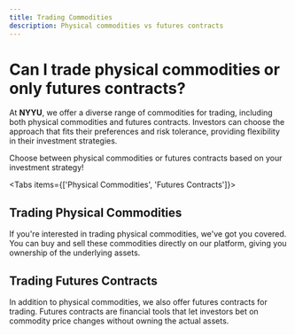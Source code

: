 ```yaml
---
title: Trading Commodities
description: Physical commodities vs futures contracts
---
```




# Can I trade physical commodities or only futures contracts?

At **NYYU**, we offer a diverse range of commodities for trading, including both physical commodities and futures contracts. Investors can choose the approach that fits their preferences and risk tolerance, providing flexibility in their investment strategies.

<Callout type="info">
Choose between physical commodities or futures contracts based on your investment strategy!
</Callout>

<Tabs items={['Physical Commodities', 'Futures Contracts']}>
<Tab value="Physical Commodities">

## Trading Physical Commodities

If you're interested in trading physical commodities, we've got you covered. You can buy and sell these commodities directly on our platform, giving you ownership of the underlying assets.

<Cards>
<Card title="Direct Ownership" description="Own the actual physical assets" />
<Card title="Tangible Investment" description="Invest in real, physical commodities" />
<Card title="No Expiration" description="Hold assets without contract expiration dates" />
</Cards>

</Tab>
<Tab value="Futures Contracts">

## Trading Futures Contracts

In addition to physical commodities, we also offer futures contracts for trading. Futures contracts are financial tools that let investors bet on commodity price changes without owning the actual assets.

<Cards>
<Card title="High Liquidity" description="Trade with ease in liquid markets" />
<Card title="Leverage Opportunities" description="Use leverage to amplify your positions" />
<Card title="Hedging Capability" description="Hedge against price fluctuations" />
</Cards>

</Tab>
</Tabs>